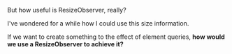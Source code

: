 
<Meta title="Using ResizeObservers/Recreating element queries" />

But how useful is ResizeObserver, really?

I've wondered for a while how I could use this size information.

If we want to create something to the effect of element queries, **how would we use a ResizeObserver to achieve it?**
